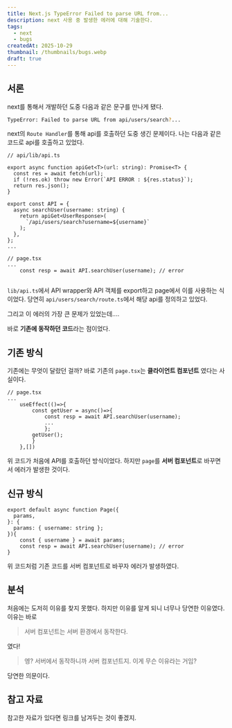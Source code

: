 ```yaml
---
title: Next.js TypeError Failed to parse URL from...
description: next 사용 중 발생한 에러에 대해 기술한다.
tags:
  - next
  - bugs
createdAt: 2025-10-29
thumbnail: /thumbnails/bugs.webp
draft: true
---
```

## 서론

next를 통해서 개발하던 도중 다음과 같은 문구를 만나게 됐다.

```bash
TypeError: Failed to parse URL from api/users/search?...
```
next의 `Route Handler`를 통해 api를 호출하던 도중 생긴 문제이다. 나는 다음과 같은 코드로 api를 호출하고 있었다.

```tsx
// api/lib/api.ts

export async function apiGet<T>(url: string): Promise<T> {
  const res = await fetch(url);
  if (!res.ok) throw new Error(`API ERROR : ${res.status}`);
  return res.json();
}

export const API = {
  async searchUser(username: string) {
    return apiGet<UserResponse>(
      `/api/users/search?username=${username}`
    );
  },
};
...

// page.tsx
...
	const resp = await API.searchUser(username); // error
	
```
`lib/api.ts`에서 API wrapper와 API 객체를 export하고 page에서 이를 사용하는 식이었다. 당연히 `api/users/search/route.ts`에서 해당 api를 정의하고 있었다. 

그리고 이 에러의 가장 큰 문제가 있었는데....

바로 **기존에 동작하던 코드**라는 점이었다.

## 기존 방식

기존에는 무엇이 달랐던 걸까? 바로 기존의 `page.tsx`는 **클라이언트 컴포넌트** 였다는 사실이다.

```tsx
// page.tsx
...
	useEffect(()=>{
		const getUser = async()=>{
			const resp = await API.searchUser(username);
			...
			};
		getUser();
		}
	},[])
```
위 코드가 처음에 API를 호출하던 방식이었다. 하지만 `page`를 **서버 컴포넌트**로 바꾸면서 에러가 발생한 것이다.

## 신규 방식

```tsx
export default async function Page({
  params,
}: {
  params: { username: string };
}){
	const { username } = await params;
	const resp = await API.searchUser(username); // error
}
```
위 코드처럼 기존 코드를 서버 컴포넌트로 바꾸자 에러가 발생하였다. 

## 분석

처음에는 도저히 이유를 찾지 못했다. 하지만 이유를 알게 되니 너무나 당연한 이유였다. 이유는 바로 

>서버 컴포넌트는 서버 환경에서 동작한다.

였다! 

> 엥? 서버에서 동작하니까 서버 컴포넌트지. 이게 무슨 이유라는 거임?

당연한 의문이다. 




## 참고 자료

참고한 자료가 있다면 링크를 남겨두는 것이 좋겠지.
